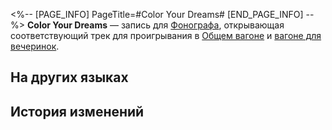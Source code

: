 <%-- [PAGE_INFO]
PageTitle=#Color Your Dreams#
[END_PAGE_INFO] --%>
{{Предмет Инфобокс
|id          = 210366
|Изображение = Предмет Color Your Dreams.png
|Тип         = Запись
|Инвентарь   = Ценные предметы
|Редкость    = 3
|Эффект      = 
|Описание    = Запись, которую можно воспроизвести на фонографе экспресса. Это может быть случайное приобретение или подарок от кого-то другого. Когда играет музыка, всплывают самые разные воспоминания: улыбки, встречи, прикосновения и волнение битвы. Может быть, поэтому, даже несмотря на стремительный прогресс общества, люди всё ещё собирают записи.<br />Текущая запись содержит трек Color Your Dreams.
}}
{{Описание|''Знания даруют крылья, мечты даруют свободу.''}}
'''Color Your Dreams''' — запись для [[Фонограф]]а, открывающая соответствующий трек для проигрывания в [[Общий вагон|Общем вагоне]] и [[Вагон для вечеринок|вагоне для вечеринок]].

==На других языках==
{{На других языках
|en   = ''Color Your Dreams''
|zhs  = 《美梦多彩》
|zht  = 《美夢多彩》
|ja   = 『鮮やかな夢』
|ko   = ≪다채로운 좋은꿈≫
|es   = Sueños espléndidos
|fr   = «&nbsp;Color Your Dreams&nbsp;»
|ru   = Color Your Dreams
|th   = "Color Your Dreams"
|vi   = "Mộng Đẹp Muôn Màu"
|de   = „Farbenprächtige Träume“
|id   = "Color Your Dreams"
|pt   = "Color Your Dreams"
}}

==История изменений==
{{История изменений|3.5}}